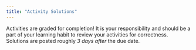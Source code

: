 ```yaml
---
title: "Activity Solutions"
---
```


Activities are graded for completion! It is your responsibility and should be a part of your learning habit to review your activities for correctness. Solutions are posted roughly *3 days after* the due date.

<!-- -   [Solution - textbook exercises](documents/solutions/solution_textbook.html) -->

<!-- -   [Solution - Activity 01](documents/solutions/solution_act_01.html) -->

<!-- -   [Solution - Activity 02](documents/solutions/solution_act_02.html) -->

<!-- -   [Solution - Activity 03](documents/solutions/solution_act_03.html) -->

<!-- -   [Solution - Activity 04](documents/solutions/solution_act_04.html) -->

<!-- -   [Solution - Activity 05](documents/solutions/solution_act_05.html) -->

<!-- -   [Solution - Activity 06](documents/solutions/solution_act_06.html) -->

<!-- -   [Solution - Activity 07](documents/solutions/solution_act_07.html) -->

<!-- -   [Solution - Activity 08](documents/solutions/solution_act_08.html) -->

<!-- -   [Solution - Activity 09](documents/solutions/solution_act_09.html) -->

<!-- -   [Solution - Activity 10](documents/solutions/solution_act_10.html) -->

<!-- -   [Solution - Activity 11](documents/solutions/solution_act_11.html) -->

<!-- -   [Solution - Activity 12](documents/solutions/solution_act_12.pdf) -->

<!-- -   [Solution - Activity 13](documents/solutions/solution_act_13.pdf) -->

<!-- -   [Solution - Activity 14](documents/solutions/solution_act_14.pdf) -->

<!-- -   [Solution - Activity 15](documents/solutions/solution_act_15.pdf) -->

<!-- -   [Solution - Activity 16](documents/solutions/solution_act_16.pdf) -->

<!-- -   [Solution - Activity 17](documents/solutions/solution_act_17.html) -->

<!-- -   [Solution - Activity 18](documents/solutions/solution_act_18.pdf) -->

<!-- -   [Solution - Activity 19](documents/solutions/solution_act_19.html) -->

<!-- -   [Solution - Activity 20](documents/solutions/solution_act_20.html) -->

<!-- -   [Solution - Activity 21](documents/solutions/solution_act_21.html) -->
